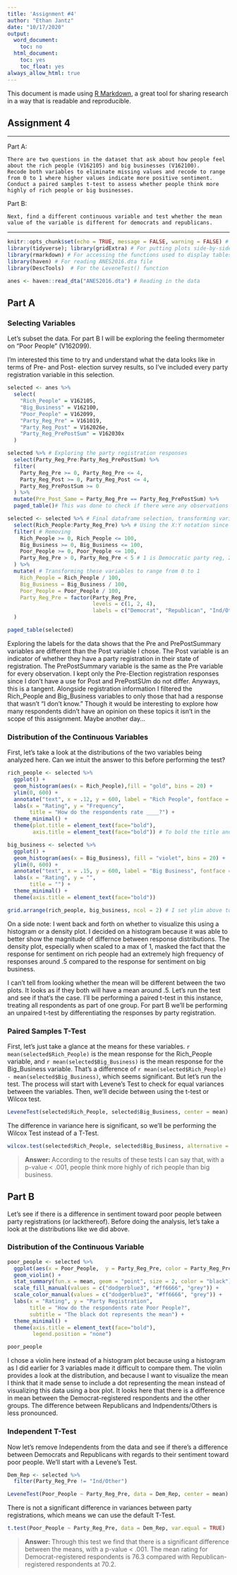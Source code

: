 ```yaml
---
title: 'Assignment #4'
author: "Ethan Jantz"
date: "10/17/2020"
output:
  word_document:
    toc: no
  html_document:
    toc: yes
    toc_float: yes
always_allow_html: true
---
```


This document is made using [R Markdown](https://rmarkdown.rstudio.com/), a great tool for sharing research in a way that is readable and reproducible. 

## Assignment 4

***

Part A:

    There are two questions in the dataset that ask about how people feel about the rich people (V162105) and big businesses (V162100). 
    Recode both variables to eliminate missing values and recode to range from 0 to 1 where higher values indicate more positive sentiment. 
    Conduct a paired samples t-test to assess whether people think more highly of rich people or big businesses.

Part B:

    Next, find a different continuous variable and test whether the mean value of the variable is different for democrats and republicans.  

***

```r
knitr::opts_chunk$set(echo = TRUE, message = FALSE, warning = FALSE) # R Markdown options
library(tidyverse); library(gridExtra) # For putting plots side-by-side, trying out a different package this time
library(rmarkdown) # For accessing the functions used to display tables
library(haven) # For reading ANES2016.dta file
library(DescTools)  # For the LeveneTest() function

anes <- haven::read_dta("ANES2016.dta") # Reading in the data
```

## Part A

### Selecting Variables

Let's subset the data. For part B I will be exploring the feeling thermometer on "Poor People" (V162099). 

I'm interested this time to try and understand what the data looks like in terms of Pre- and Post- election survey results, so I've included every party registration variable in this selection.

```r
selected <- anes %>%
  select(
    "Rich_People" = V162105,
    "Big_Business" = V162100,
    "Poor_People" = V162099,
    "Party_Reg_Pre" = V161019,
    "Party_Reg_Post" = V162026e,
    "Party_Reg_PrePostSum" = V162030x
  )

selected %>% # Exploring the party registration responses 
  select(Party_Reg_Pre:Party_Reg_PrePostSum) %>%
  filter(
    Party_Reg_Pre >= 0, Party_Reg_Pre <= 4,
    Party_Reg_Post >= 0, Party_Reg_Post <= 4,
    Party_Reg_PrePostSum >= 0
  ) %>%
  mutate(Pre_Post_Same = Party_Reg_Pre == Party_Reg_PrePostSum) %>%
  paged_table()# This was done to check if there were any observations where the Pre and PrePostSum variables were different. There weren't, so I'll keep one of the three variables.

selected <- selected %>% # Final dataframe selection, transforming variables
  select(Rich_People:Party_Reg_Pre) %>% # Using the X:Y notation since I set the order above 
  filter( # Removing 
    Rich_People >= 0, Rich_People <= 100,
    Big_Business >= 0, Big_Business <= 100,
    Poor_People >= 0, Poor_People <= 100,
    Party_Reg_Pre > 0, Party_Reg_Pre < 5 # 1 is Democratic party reg, 2 is Republican, 4 is None/Independent
  ) %>%
  mutate( # Transforming these variables to range from 0 to 1
    Rich_People = Rich_People / 100, 
    Big_Business = Big_Business / 100,
    Poor_People = Poor_People / 100,
    Party_Reg_Pre = factor(Party_Reg_Pre,
                           levels = c(1, 2, 4),
                           labels = c("Democrat", "Republican", "Ind/Other"))
  )

paged_table(selected)
```

Exploring the labels for the data shows that the Pre and PrePostSummary variables are different than the Post variable I chose. The Post variable is an indicator of whether they have a party registration in their state of registration. The PrePostSummary variable is the same as the Pre variable for every observation. I kept only the Pre-Election registration responses since I don't have a use for Post and PrePostSUm do not differ. Anyways, this is a tangent. Alongside registration information I filtered the Rich_People and Big_Business variables to only those that had a response that wasn't "I don't know." Though it would be interesting to explore how many respondents didn't have an opinion on these topics it isn't in the scope of this assignment. Maybe another day...

### Distribution of the Continuous Variables

First, let's take a look at the distributions of the two variables being analyzed here. Can we intuit the answer to this before performing the test?

```r
rich_people <- selected %>%
  ggplot() +
  geom_histogram(aes(x = Rich_People),fill = "gold", bins = 20) +
  ylim(0, 600) + 
  annotate("text", x = .12, y = 600, label = "Rich People", fontface = 2) +
  labs(x = "Rating", y = "Frequency", 
       title = "How do the respondents rate ____?") +
  theme_minimal() + 
  theme(plot.title = element_text(face="bold"),
        axis.title = element_text(face="bold")) # To bold the title and axis label

big_business <- selected %>%
  ggplot() + 
  geom_histogram(aes(x = Big_Business), fill = "violet", bins = 20) +
  ylim(0, 600) +
  annotate("text", x = .15, y = 600, label = "Big Business", fontface = 2) +
  labs(x = "Rating", y = "",
       title = "") + 
  theme_minimal() +
  theme(axis.title = element_text(face="bold"))

grid.arrange(rich_people, big_business, ncol = 2) # I set ylim above to make sure the viewer isn't confused by the automatic scaling
```

On a side note: I went back and forth on whether to visualize this using a histogram or a density plot. I decided on a histogram because it was able to better show the magnitude of differnce between response distributions. The density plot, especially when scaled to a max of 1, masked the fact that the response for sentiment on rich people had an extremely high frequency of responses around .5 compared to the response for sentiment on big business.

I can't tell from looking whether the mean will be different between the two plots. It looks as if they both will have a mean around .5. Let's run the test and see if that's the case. I'll be performing a paired t-test in this instance, treating all respondents as part of one group. For part B we'll be performing an unpaired t-test by differentiating the responses by party registration.

### Paired Samples T-Test

First, let's just take a glance at the means for these variables. `r mean(selected$Rich_People)` is the mean response for the Rich_People variable, and `r mean(selected$Big_Business)` is the mean response for the Big_Business variable. That's a difference of `r mean(selected$Rich_People) - mean(selected$Big_Business)`, which seems significant. But let's run the test. The process will start with Levene's Test to check for equal variances between the variables. Then, we'll decide between using the t-test or Wilcox test. 

```r
LeveneTest(selected$Rich_People, selected$Big_Business, center = mean)
```

The difference in variance here is significant, so we'll be performing the Wilcox Test instead of a T-Test. 

```r
wilcox.test(selected$Rich_People, selected$Big_Business, alternative = "greater", paired = TRUE) # Is the sentiment for rich people greater than that of big business?
```

> **Answer: **
> According to the results of these tests I can say that, with a p-value < .001, people think more highly of rich people than big business.

## Part B

Let's see if there is a difference in sentiment toward poor people between party registrations (or lackthereof). Before doing the analysis, let's take a look at the distributions like we did above.

### Distribution of the Continuous Variable

```r
poor_people <- selected %>%
  ggplot(aes(x = Poor_People,  y = Party_Reg_Pre, color = Party_Reg_Pre, fill = Party_Reg_Pre)) + 
  geom_violin() +
  stat_summary(fun.x = mean, geom = "point", size = 2, color = "black") +
  scale_fill_manual(values = c("dodgerblue3", "#ff6666", "grey")) +
  scale_color_manual(values = c("dodgerblue3", "#ff6666", "grey")) +
  labs(x = "Rating", y = "Party Registration",
       title = "How do the respondents rate Poor People?",
       subtitle = "The black dot represents the mean") + 
  theme_minimal() +
  theme(axis.title = element_text(face="bold"),
        legend.position = "none")

poor_people
```

I chose a violin here instead of a histogram plot because using a histogram as I did earlier for 3 variables made it difficult to compare them. The violin provides a look at the distribution, and because I want to visualize the mean I think that it made sense to include a dot representing the mean instead of visualizing this data using a box plot. It looks here that there is a difference in mean between the Democrat-registered respondents and the other groups. The difference between Republicans and Indpendents/Others is less pronounced.

### Independent T-Test

Now let's remove Independents from the data and see if there's a difference between Democrats and Republicans with regards to their sentiment toward poor people. We'll start with a Levene's Test.

```r
Dem_Rep <- selected %>%
  filter(Party_Reg_Pre != "Ind/Other")

LeveneTest(Poor_People ~ Party_Reg_Pre, data = Dem_Rep, center = mean) # Test for difference in variance
```

There is not a significant difference in variances between party registrations, which means we can use the default T-Test. 

```r
t.test(Poor_People ~ Party_Reg_Pre, data = Dem_Rep, var.equal = TRUE)
```

> **Answer: **
> Through this test we find that there is a significant difference between the means, with a p-value < .001. The mean rating for Democrat-registered respondents is 76.3 compared with Republican-registered respondents at 70.2. 